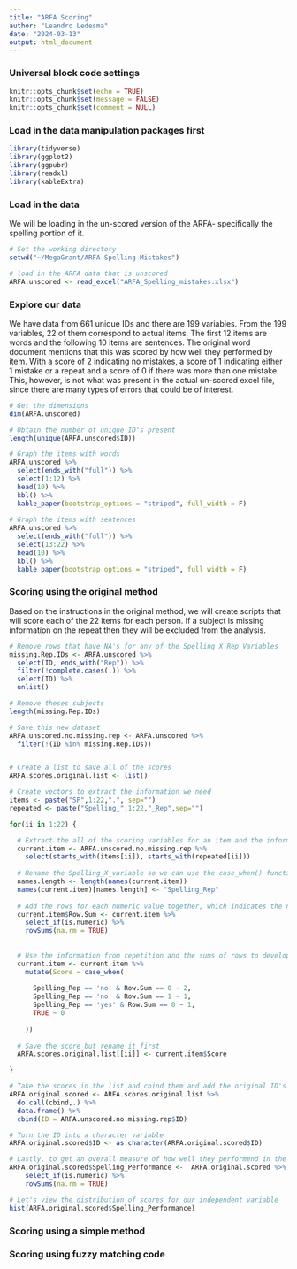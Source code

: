 ```yaml
---
title: "ARFA Scoring"
author: "Leandro Ledesma"
date: "2024-03-13"
output: html_document
---
```

### Universal block code settings

```r
knitr::opts_chunk$set(echo = TRUE)
knitr::opts_chunk$set(message = FALSE)
knitr::opts_chunk$set(comment = NULL)

```

### Load in the data manipulation packages first

```r
library(tidyverse)
library(ggplot2)
library(ggpubr)
library(readxl)
library(kableExtra)

```

### Load in the data

We will be loading in the un-scored version of the ARFA- specifically the spelling portion of it. 

```r
# Set the working directory
setwd("~/MegaGrant/ARFA Spelling Mistakes")

# load in the ARFA data that is unscored
ARFA.unscored <- read_excel("ARFA_Spelling_mistakes.xlsx")

```


### Explore our data

We have data from 661 unique IDs and there are 199 variables. From the 199 variables, 22 of them correspond to actual items. The first 12 items are words and the following  10 items are sentences. The original word document mentions that this was scored by how well they performed by item. With a score of 2 indicating no mistakes, a score of 1 indicating either 1 mistake or a repeat and a score of 0 if there was more than one mistake. This, however, is not what was present in the actual un-scored excel file, since there are many types of errors that could be of interest. 

```r
# Get the dimensions
dim(ARFA.unscored)

# Obtain the number of unique ID's present
length(unique(ARFA.unscored$ID))

# Graph the items with words
ARFA.unscored %>%
  select(ends_with("full")) %>%
  select(1:12) %>%
  head(10) %>%
  kbl() %>%
  kable_paper(bootstrap_options = "striped", full_width = F)
  
# Graph the items with sentences
ARFA.unscored %>%
  select(ends_with("full")) %>%
  select(13:22) %>%
  head(10) %>%
  kbl() %>%
  kable_paper(bootstrap_options = "striped", full_width = F)

```

### Scoring using the original method

Based on the instructions in the original method, we will create scripts that will score each of the 22 items for each person. If a subject is missing information on the repeat then they will be excluded from the analysis. 


```r
# Remove rows that have NA's for any of the Spelling_X_Rep Variables
missing.Rep.IDs <- ARFA.unscored %>%
  select(ID, ends_with("Rep")) %>%
  filter(!complete.cases(.)) %>%
  select(ID) %>%
  unlist()

# Remove theses subjects
length(missing.Rep.IDs)

# Save this new dataset
ARFA.unscored.no.missing.rep <- ARFA.unscored %>%
  filter(!(ID %in% missing.Rep.IDs))


# Create a list to save all of the scores
ARFA.scores.original.list <- list()

# Create vectors to extract the information we need
items <- paste("SP",1:22,".", sep="")
repeated <- paste("Spelling_",1:22,"_Rep",sep="")

for(ii in 1:22) {

  # Extract the all of the scoring variables for an item and the information on whether it was repeated or not
  current.item <- ARFA.unscored.no.missing.rep %>%
    select(starts_with(items[ii]), starts_with(repeated[ii]))
  
  # Rename the Spelling_X_variable so we can use the case_when() function on everyone, it should be second the last variable
  names.length <- length(names(current.item))
  names(current.item)[names.length] <- "Spelling_Rep"
  
  # Add the rows for each numeric value together, which indicates the number of spelling errors
  current.item$Row.Sum <- current.item %>% 
    select_if(is.numeric) %>%
    rowSums(na.rm = TRUE)
  
  
  # Use the information from repetition and the sums of rows to develop a score of 0, 1, or 2
  current.item <- current.item %>%
    mutate(Score = case_when(
      
      Spelling_Rep == 'no' & Row.Sum == 0 ~ 2,
      Spelling_Rep == 'no' & Row.Sum == 1 ~ 1,
      Spelling_Rep == 'yes' & Row.Sum == 0 ~ 1,
      TRUE ~ 0
      
    )) 
  
  # Save the score but rename it first
  ARFA.scores.original.list[[ii]] <- current.item$Score

}

# Take the scores in the list and cbind them and add the original ID's
ARFA.original.scored <- ARFA.scores.original.list %>%
  do.call(cbind,.) %>%
  data.frame() %>%
  cbind(ID = ARFA.unscored.no.missing.rep$ID)

# Turn the ID into a character variable
ARFA.original.scored$ID <- as.character(ARFA.original.scored$ID)

# Lastly, to get an overall measure of how well they performend in the spelling task, take another row sum of the scores to get on composite performance score.
ARFA.original.scored$Spelling_Performance <-  ARFA.original.scored %>% 
    select_if(is.numeric) %>%
    rowSums(na.rm = TRUE)

# Let's view the distribution of scores for our independent variable
hist(ARFA.original.scored$Spelling_Performance)
```



### Scoring using a simple method







### Scoring using fuzzy matching code